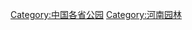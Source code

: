{{Catnav|頁面分類|各種主題的頁面分類|按國家分類|各國公園|中國公園}}
{{Catnav|頁面分類|人类社会|環境|中国环境|中國公園}}

[[Category:中国各省公园|Category:中国各省公园]]
[[Category:河南园林|Category:河南园林]]
